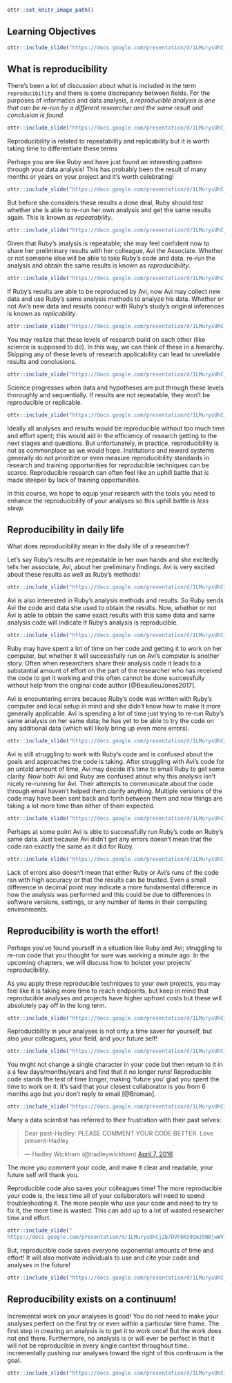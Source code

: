 
```r
ottr::set_knitr_image_path()
```


## Learning Objectives

```r
ottr::include_slide("https://docs.google.com/presentation/d/1LMurysUhCjZb7DVF6KS9QmJ5NBjwWVjRn40MS9f2noE/edit#slide=id.gf1accd298e_0_1205")
```

## What is reproducibility

There's been a lot of discussion about what is included in the term `reproducibility` and there is some discrepancy between fields. For the purposes of informatics and data analysis, a _reproducible analysis is one that can be re-run by a different researcher and the same result and conclusion is found_.

```r
ottr::include_slide("https://docs.google.com/presentation/d/1LMurysUhCjZb7DVF6KS9QmJ5NBjwWVjRn40MS9f2noE/edit#slide=id.gf1accd298e_0_146")
```

Reproducibility is related to repeatability and replicability but it is worth taking time to differentiate these terms

Perhaps you are like Ruby and have just found an interesting pattern through your data analysis! This has probably been the result of many months or years on your project and it's worth celebrating!

```r
ottr::include_slide("https://docs.google.com/presentation/d/1LMurysUhCjZb7DVF6KS9QmJ5NBjwWVjRn40MS9f2noE/edit#slide=id.gf1accd298e_0_0")
```

But before she considers these results a done deal, Ruby should test whether she is able to re-run her own analysis and get the same results again. This is known as _repeatability_.

```r
ottr::include_slide("https://docs.google.com/presentation/d/1LMurysUhCjZb7DVF6KS9QmJ5NBjwWVjRn40MS9f2noE/edit#slide=id.gf1accd298e_0_413")
```

Given that Ruby's analysis is repeatable; she may feel confident now to share her preliminary results with her colleague, Avi the Associate. Whether or not someone else will be able to take Ruby's code and data, re-run the analysis and obtain the same results is known as _reproducibility_.

```r
ottr::include_slide("https://docs.google.com/presentation/d/1LMurysUhCjZb7DVF6KS9QmJ5NBjwWVjRn40MS9f2noE/edit#slide=id.gf1accd298e_0_368")
```

If Ruby's results are able to be reproduced by Avi, now Avi may collect new data and use Ruby's same analysis methods to analyze his data. Whether or not Avi's new data and results concur with Ruby's study's original inferences is known as _replicability_.

```r
ottr::include_slide("https://docs.google.com/presentation/d/1LMurysUhCjZb7DVF6KS9QmJ5NBjwWVjRn40MS9f2noE/edit#slide=id.gf1accd298e_0_464")
```

You may realize that these levels of research build on each other (like science is supposed to do). In this way, we can think of these in a hierarchy.  Skipping any of these levels of research applicability can lead to unreliable results and conclusions.

```r
ottr::include_slide("https://docs.google.com/presentation/d/1LMurysUhCjZb7DVF6KS9QmJ5NBjwWVjRn40MS9f2noE/edit#slide=id.gf1cd772e00_0_10")
```

Science progresses when data and hypotheses are put through these levels thoroughly and sequentially. If results are not repeatable, they won't be reproducible or replicable.

```r
ottr::include_slide("https://docs.google.com/presentation/d/1LMurysUhCjZb7DVF6KS9QmJ5NBjwWVjRn40MS9f2noE/edit#slide=id.gf1accd298e_0_564")
```

Ideally all analyses and results would be reproducible without too much time and effort spent; this would aid in the efficiency of research getting to the next stages and questions. But unfortunately, in practice, reproducibility is not as commonplace as we would hope. Institutions and reward systems generally do not prioritize or even measure reproducibility standards in research and training opportunities for reproducible techniques can be scarce. Reproducible research can often feel like an uphill battle that is made steeper by lack of training opportunities.

In this course, we hope to equip your research with the tools you need to enhance the reproducibility of your analyses so this uphill battle is _less steep_.

## Reproducibility in daily life

What does reproducibility mean in the daily life of a researcher?

Let's say Ruby's results are repeatable in her own hands and she excitedly tells her associate, Avi, about her preliminary findings. Avi is very excited about these results as well as Ruby's methods!

```r
ottr::include_slide("https://docs.google.com/presentation/d/1LMurysUhCjZb7DVF6KS9QmJ5NBjwWVjRn40MS9f2noE/edit#slide=id.gf1accd298e_0_179")
```

Avi is also interested in Ruby's analysis methods and results. So Ruby sends Avi the code and data she used to obtain the results. Now, whether or not Avi is able to obtain the same exact results with this same data and same analysis code will indicate if Ruby's analysis is reproducible.

```r
ottr::include_slide("https://docs.google.com/presentation/d/1LMurysUhCjZb7DVF6KS9QmJ5NBjwWVjRn40MS9f2noE/edit#slide=id.gf1accd298e_0_944")
```

Ruby may have spent a lot of time on her code and getting it to work on her computer, but whether it will successfully run on Avi's computer is another story. Often when researchers share their analysis code it leads to a substantial amount of effort on the part of the researcher who has received the code to get it working and this often cannot be done successfully without help from the original code author [@BeaulieuJones2017].

Avi is encountering errors because Ruby's code was written with Ruby's computer and local setup in mind and she didn't know how to make it more generally applicable. Avi is spending a lot of time just trying to re-run Ruby's same analysis on her same data; he has yet to be able to try the code on any additional data (which will likely bring up even more errors).

```r
ottr::include_slide("https://docs.google.com/presentation/d/1LMurysUhCjZb7DVF6KS9QmJ5NBjwWVjRn40MS9f2noE/edit#slide=id.gf1accd298e_0_993")
```

Avi is still struggling to work with Ruby's code and is confused about the goals and approaches the code is taking. After struggling with Avi's code for an untold amount of time, Avi may decide it's time to email Ruby to get some clarity. Now both Avi and Ruby are confused about why this analysis isn't nicely re-running for Avi. Their attempts to communicate about the code through email haven't helped them clarify anything. Multiple versions of the code may have been sent back and forth between them and now things are taking a lot more time than either of them expected.

```r
ottr::include_slide("https://docs.google.com/presentation/d/1LMurysUhCjZb7DVF6KS9QmJ5NBjwWVjRn40MS9f2noE/edit#slide=id.gf1accd298e_0_1066")
```

Perhaps at some point Avi is able to successfully run Ruby's code on Ruby's same data. Just because Avi didn't get any errors doesn't mean that the code ran exactly the same as it did for Ruby.

```r
ottr::include_slide("https://docs.google.com/presentation/d/1LMurysUhCjZb7DVF6KS9QmJ5NBjwWVjRn40MS9f2noE/edit#slide=id.gf1accd298e_0_673")
```

Lack of errors also doesn't mean that either Ruby or Avi's runs of the code ran with high accuracy or that the results can be trusted. Even a small difference in decimal point may indicate a more fundamental difference in how the analysis was performed and this could be due to differences in software versions, settings, or any number of items in their computing environments.

## Reproducibility is worth the effort!

Perhaps you've found yourself in a situation like Ruby and Avi; struggling to re-run code that you thought for sure was working a minute ago. In the upcoming chapters, we will discuss how to bolster your projects' reproducibility.

As you apply these reproducible techniques to your own projects, you may feel like it is taking more time to reach endpoints, but keep in mind that reproducible analyses and projects have higher upfront costs but these will absolutely pay off in the long term.

```r
ottr::include_slide("https://docs.google.com/presentation/d/1LMurysUhCjZb7DVF6KS9QmJ5NBjwWVjRn40MS9f2noE/edit#slide=id.gf7bed24491_1_38")
```

Reproducibility in your analyses is not only a time saver for yourself, but also your colleagues, your field, and your future self!

```r
ottr::include_slide("https://docs.google.com/presentation/d/1LMurysUhCjZb7DVF6KS9QmJ5NBjwWVjRn40MS9f2noE/edit#slide=id.gf1cd772e00_0_5")
```

You might not change a single character in your code but then return to it in a a few days/months/years and find that it no longer runs! Reproducible code stands the test of time longer, making 'future you' glad you spent the time to work on it. It's said that your closest collaborator is you from 6 months ago but you don't reply to email [@Broman].

```r
ottr::include_slide("https://docs.google.com/presentation/d/1LMurysUhCjZb7DVF6KS9QmJ5NBjwWVjRn40MS9f2noE/edit#slide=id.gf1cd772e00_0_330")
```

Many a data scientist has referred to their frustration with their past selves:

<blockquote class="twitter-tweet"><p lang="en" dir="ltr">Dear past-Hadley: PLEASE COMMENT YOUR CODE BETTER. Love present-Hadley</p>&mdash; Hadley Wickham (\@hadleywickham) <a href="https://twitter.com/hadleywickham/status/718203628528349184?ref_src=twsrc%5Etfw">April 7, 2016</a></blockquote> <script async src="https://platform.twitter.com/widgets.js" charset="utf-8"></script>

The more you comment your code, and make it clear and readable, your future self will thank you.

Reproducible code also saves your colleagues time! The more reproducible your code is, the less time all of your collaborators will need to spend troubleshooting it. The more people who use your code and need to try to fix it, the more time is wasted. This can add up to a lot of wasted researcher time and effort.

```r
ottr::include_slide("
https://docs.google.com/presentation/d/1LMurysUhCjZb7DVF6KS9QmJ5NBjwWVjRn40MS9f2noE/edit#slide=id.gf1cd772e00_0_160")
```

But, reproducible code saves everyone exponential amounts of time and effort! It will also motivate individuals to use and cite your code and analyses in the future!

```r
ottr::include_slide("https://docs.google.com/presentation/d/1LMurysUhCjZb7DVF6KS9QmJ5NBjwWVjRn40MS9f2noE/edit#slide=id.gf1cd772e00_0_53")
```

## Reproducibility exists on a continuum!

Incremental work on your analyses is good! You do not need to make your analyses perfect on the first try or even within a particular time frame. The first step in creating an analysis is to get it to work once! But the work does not end there. Furthermore, no analysis is or will ever be perfect in that it will not be reproducible in every single context throughout time. incrementally pushing our analyses toward the right of this continuum is the goal.

```r
ottr::include_slide("https://docs.google.com/presentation/d/1LMurysUhCjZb7DVF6KS9QmJ5NBjwWVjRn40MS9f2noE/edit#slide=id.gf7bed24491_1_0")
```
